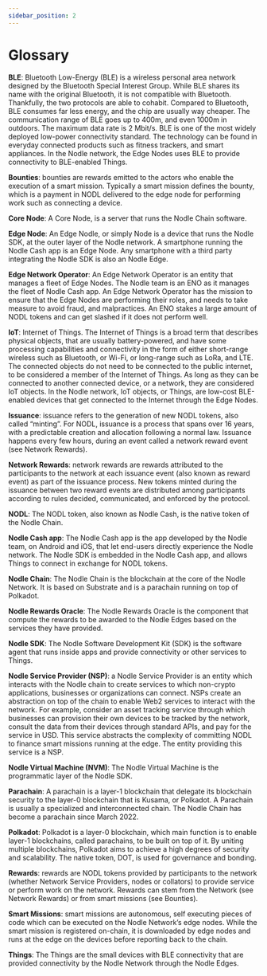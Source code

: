 ```yaml
---
sidebar_position: 2
---
```


# Glossary

**BLE**: Bluetooth Low-Energy (BLE) is a wireless personal area network designed by the Bluetooth Special Interest Group. While BLE shares its name with the original Bluetooth, it is not compatible with Bluetooth. Thankfully, the two protocols are able to cohabit. Compared to Bluetooth, BLE consumes far less energy, and the chip are usually way cheaper. The communication range of BLE goes up to 400m, and even 1000m in outdoors. The maximum data rate is 2 Mbit/s. BLE is one of the most widely deployed low-power connectivity standard. The technology can be found in everyday connected products such as fitness trackers, and smart appliances. In the Nodle network, the Edge Nodes uses BLE to provide connectivity to BLE-enabled Things.

**Bounties**: bounties are rewards emitted to the actors who enable the execution of a smart mission. Typically a smart mission defines the bounty, which is a payment in NODL delivered to the edge node for performing work such as connecting a device.

**Core Node**: A Core Node, is a server that runs the Nodle Chain software.

**Edge Node**: An Edge Nodle, or simply Node is a device that runs the Nodle SDK, at the outer layer of the Nodle network. A smartphone running the Nodle Cash app is an Edge Node. Any smartphone with a third party integrating the Nodle SDK is also an Nodle Edge.

**Edge Network Operator**: An Edge Network Operator is an entity that manages a fleet of Edge Nodes. The Nodle team is an ENO as it manages the fleet of Nodle Cash app. An Edge Network Operator has the mission to ensure that the Edge Nodes are performing their roles, and needs to take measure to avoid fraud, and malpractices. An ENO stakes a large amount of NODL tokens and can get slashed if it does not perform well.

**IoT**: Internet of Things. The Internet of Things is a broad term that describes physical objects, that are usually battery-powered, and have some processing capabilities and connectivity in the form of either short-range wireless such as Bluetooth, or Wi-Fi, or long-range such as LoRa, and LTE. The connected objects do not need to be connected to the public internet, to be considered a member of the Internet of Things. As long as they can be connected to another connected device, or a network, they are considered IoT objects. In the Nodle network, IoT objects, or Things, are low-cost BLE-enabled devices that get connected to the Internet through the Edge Nodes.

**Issuance**: issuance refers to the generation of new NODL tokens, also called “minting”. For NODL, issuance is a process that spans over 16 years, with a predictable creation and allocation following a normal law. Issuance happens every few hours, during an event called a network reward event (see Network Rewards).

**Network Rewards**: network rewards are rewards attributed to the participants to the network at each issuance event (also known as reward event) as part of the issuance process. New tokens minted during the issuance between two reward events are distributed among participants according to rules decided, communicated, and enforced by the protocol.

**NODL**: The NODL token, also known as Nodle Cash, is the native token of the Nodle Chain.

**Nodle Cash app**: The Nodle Cash app is the app developed by the Nodle team, on Android and iOS, that let end-users directly experience the Nodle network. The Nodle SDK is embedded in the Nodle Cash app, and allows Things to connect in exchange for NODL tokens.

**Nodle Chain**: The Nodle Chain is the blockchain at the core of the Nodle Network. It is based on Substrate and is a parachain running on top of Polkadot.

**Nodle Rewards Oracle**: The Nodle Rewards Oracle is the component that compute the rewards to be awarded to the Nodle Edges based on the services they have provided.

**Nodle SDK**: The Nodle Software Development Kit (SDK) is the software agent that runs inside apps and provide connectivity or other services to Things.

**Nodle Service Provider (NSP)**: a Nodle Service Provider is an entity which interacts with the Nodle chain to create services to which non-crypto applications, businesses or organizations can connect. NSPs create an abstraction on top of the chain to enable Web2 services to interact with the network. For example, consider an asset tracking service through which businesses can provision their own devices to be tracked by the network, consult the data from their devices through standard APIs, and pay for the service in USD. This service abstracts the complexity of committing NODL to finance smart missions running at the edge. The entity providing this service is a NSP.

**Nodle Virtual Machine (NVM)**: The Nodle Virtual Machine is the programmatic layer of the Nodle SDK.

**Parachain**: A parachain is a layer-1 blockchain that delegate its blockchain security to the layer-0 blockchain that is Kusama, or Polkadot. A Parachain is usually a specialized and interconnected chain. The Nodle Chain has become a parachain since March 2022.

**Polkadot**: Polkadot is a layer-0 blockchain, which main function is to enable layer-1 blockchains, called parachains, to be built on top of it. By uniting multiple blockchains, Polkadot aims to achieve a high degrees of security and scalability. The native token, DOT, is used for governance and bonding.

**Rewards**: rewards are NODL tokens provided by participants to the network (whether Network Service Providers, nodes or collators) to provide service or perform work on the network. Rewards can stem from the Network (see Network Rewards) or from smart missions (see Bounties).

**Smart Missions**: smart missions are autonomous, self executing pieces of code which can be executed on the Nodle Network’s edge nodes. While the smart mission is registered on-chain, it is downloaded by edge nodes and runs at the edge on the devices before reporting back to the chain.

**Things**: The Things are the small devices with BLE connectivity that are provided connectivity by the Nodle Network through the Nodle Edges.
